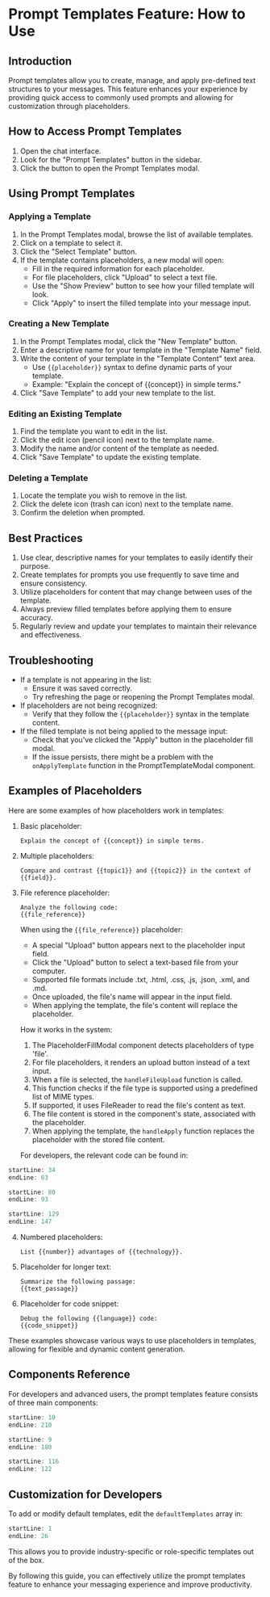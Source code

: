 # Prompt Templates Feature: How to Use

## Introduction

Prompt templates allow you to create, manage, and apply pre-defined text structures to your messages. This feature enhances your experience by providing quick access to commonly used prompts and allowing for customization through placeholders.

## How to Access Prompt Templates

1. Open the chat interface.
2. Look for the "Prompt Templates" button in the sidebar.
3. Click the button to open the Prompt Templates modal.

## Using Prompt Templates

### Applying a Template

1. In the Prompt Templates modal, browse the list of available templates.
2. Click on a template to select it.
3. Click the "Select Template" button.
4. If the template contains placeholders, a new modal will open:
   - Fill in the required information for each placeholder.
   - For file placeholders, click "Upload" to select a text file.
   - Use the "Show Preview" button to see how your filled template will look.
   - Click "Apply" to insert the filled template into your message input.

### Creating a New Template

1. In the Prompt Templates modal, click the "New Template" button.
2. Enter a descriptive name for your template in the "Template Name" field.
3. Write the content of your template in the "Template Content" text area.
   - Use `{{placeholder}}` syntax to define dynamic parts of your template.
   - Example: "Explain the concept of {{concept}} in simple terms."
4. Click "Save Template" to add your new template to the list.

### Editing an Existing Template

1. Find the template you want to edit in the list.
2. Click the edit icon (pencil icon) next to the template name.
3. Modify the name and/or content of the template as needed.
4. Click "Save Template" to update the existing template.

### Deleting a Template

1. Locate the template you wish to remove in the list.
2. Click the delete icon (trash can icon) next to the template name.
3. Confirm the deletion when prompted.

## Best Practices

1. Use clear, descriptive names for your templates to easily identify their purpose.
2. Create templates for prompts you use frequently to save time and ensure consistency.
3. Utilize placeholders for content that may change between uses of the template.
4. Always preview filled templates before applying them to ensure accuracy.
5. Regularly review and update your templates to maintain their relevance and effectiveness.

## Troubleshooting

- If a template is not appearing in the list:
  - Ensure it was saved correctly.
  - Try refreshing the page or reopening the Prompt Templates modal.
- If placeholders are not being recognized:
  - Verify that they follow the `{{placeholder}}` syntax in the template content.
- If the filled template is not being applied to the message input:
  - Check that you've clicked the "Apply" button in the placeholder fill modal.
  - If the issue persists, there might be a problem with the `onApplyTemplate` function in the PromptTemplateModal component.

## Examples of Placeholders

Here are some examples of how placeholders work in templates:

1. Basic placeholder:
   ```
   Explain the concept of {{concept}} in simple terms.
   ```

2. Multiple placeholders:
   ```
   Compare and contrast {{topic1}} and {{topic2}} in the context of {{field}}.
   ```

3. File reference placeholder:
   ```
   Analyze the following code:
   {{file_reference}}
   ```
   
   When using the `{{file_reference}}` placeholder:
   - A special "Upload" button appears next to the placeholder input field.
   - Click the "Upload" button to select a text-based file from your computer.
   - Supported file formats include .txt, .html, .css, .js, .json, .xml, and .md.
   - Once uploaded, the file's name will appear in the input field.
   - When applying the template, the file's content will replace the placeholder.

   How it works in the system:
   1. The PlaceholderFillModal component detects placeholders of type 'file'.
   2. For file placeholders, it renders an upload button instead of a text input.
   3. When a file is selected, the `handleFileUpload` function is called.
   4. This function checks if the file type is supported using a predefined list of MIME types.
   5. If supported, it uses FileReader to read the file's content as text.
   6. The file content is stored in the component's state, associated with the placeholder.
   7. When applying the template, the `handleApply` function replaces the placeholder with the stored file content.

   For developers, the relevant code can be found in:

```typescript:src/components/sidebar/promptTemplates/PlaceholderFillModal.jsx
startLine: 34
endLine: 63
```

```typescript:src/components/sidebar/promptTemplates/PlaceholderFillModal.jsx
startLine: 80
endLine: 93
```

```typescript:src/components/sidebar/promptTemplates/PlaceholderFillModal.jsx
startLine: 129
endLine: 147
```

4. Numbered placeholders:
   ```
   List {{number}} advantages of {{technology}}.
   ```

5. Placeholder for longer text:
   ```
   Summarize the following passage:
   {{text_passage}}
   ```

6. Placeholder for code snippet:
   ```
   Debug the following {{language}} code:
   {{code_snippet}}
   ```

These examples showcase various ways to use placeholders in templates, allowing for flexible and dynamic content generation.

## Components Reference

For developers and advanced users, the prompt templates feature consists of three main components:

```typescript:src/components/sidebar/promptTemplates/PromptTemplateModal.jsx
startLine: 10
endLine: 210
```

```typescript:src/components/sidebar/promptTemplates/PlaceholderFillModal.jsx
startLine: 9
endLine: 180
```

```typescript:src/components/MessageInput.jsx
startLine: 116
endLine: 122
```

## Customization for Developers

To add or modify default templates, edit the `defaultTemplates` array in:

```typescript:src/utils/promptTemplates.js
startLine: 1
endLine: 26
```

This allows you to provide industry-specific or role-specific templates out of the box.

By following this guide, you can effectively utilize the prompt templates feature to enhance your messaging experience and improve productivity.